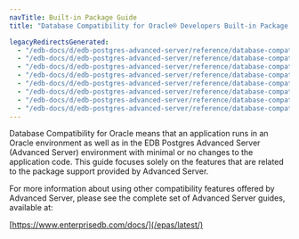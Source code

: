 ```yaml
---
navTitle: Built-in Package Guide
title: "Database Compatibility for Oracle® Developers Built-in Package Guide"

legacyRedirectsGenerated:
  - "/edb-docs/d/edb-postgres-advanced-server/reference/database-compatibility-for-oracle-developers-built-in-package-guide/13/index.html"
  - "/edb-docs/d/edb-postgres-advanced-server/reference/database-compatibility-for-oracle-developers-built-in-package-guide/latest/index.html"
  - "/edb-docs/d/edb-postgres-advanced-server/reference/database-compatibility-for-oracle-developers-built-in-package-guide/13/conclusion.html"
  - "/edb-docs/d/edb-postgres-advanced-server/reference/database-compatibility-for-oracle-developers-built-in-package-guide/latest/conclusion.html"
  - "/edb-docs/d/edb-postgres-advanced-server/reference/database-compatibility-for-oracle-developers-built-in-package-guide/13/introduction.html"
  - "/edb-docs/d/edb-postgres-advanced-server/reference/database-compatibility-for-oracle-developers-built-in-package-guide/latest/introduction.html"
  - "/edb-docs/d/edb-postgres-advanced-server/reference/database-compatibility-for-oracle-developers-built-in-package-guide/13/genindex.html"
  - "/edb-docs/d/edb-postgres-advanced-server/reference/database-compatibility-for-oracle-developers-built-in-package-guide/latest/genindex.html"
---
```


Database Compatibility for Oracle means that an application runs in an Oracle environment as well as in the EDB Postgres Advanced Server (Advanced Server) environment with minimal or no changes to the application code. This guide focuses solely on the features that are related to the package support provided by Advanced Server.

For more information about using other compatibility features offered by Advanced Server, please see the complete set of Advanced Server guides, available at:

[https://www.enterprisedb.com/docs/](/epas/latest/)
